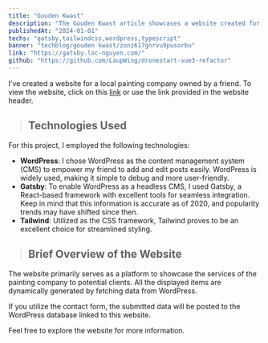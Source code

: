 ```yaml
---
title: "Gouden Kwast"
description: "The Gouden Kwast article showcases a website created for a local painting company, highlighting the technologies used and providing an overview of the website's features."
publishedAt: "2024-01-01"
techs: "gatsby,tailwindcss,wordpress,typescript"
banner: "techblog/gouden kwast/zonz617gnrvu9pusorbu"
link: "https://gatsby.loc-nguyen.com/"
github: "https://github.com/LaupWing/dronestart-vue3-refactor"
---
```


I've created a website for a local painting company owned by a friend. To view the website, click on this [link](https://gatsby.loc-nguyen.com/) or use the link provided in the website header.

> ## **Technologies Used**

For this project, I employed the following technologies:

-   **WordPress**: I chose WordPress as the content management system (CMS) to empower my friend to add and edit posts easily. WordPress is widely used, making it simple to debug and more user-friendly.
-   **Gatsby**: To enable WordPress as a headless CMS, I used Gatsby, a React-based framework with excellent tools for seamless integration. Keep in mind that this information is accurate as of 2020, and popularity trends may have shifted since then.
-   **Tailwind**: Utilized as the CSS framework, Tailwind proves to be an excellent choice for streamlined styling.

<blockquote className="with-icons">
    <div className="not-prose mt-2">
        <TechIcons techs={["wordpress", "gatsby", "tailwindcss"]} />
    </div>
</blockquote>

> ## **Brief Overview of the Website**

The website primarily serves as a platform to showcase the services of the painting company to potential clients. All the displayed items are dynamically generated by fetching data from WordPress.

If you utilize the contact form, the submitted data will be posted to the WordPress database linked to this website.

Feel free to explore the website for more information.
